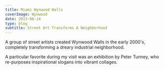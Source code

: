 ---
title: Miami Wynwood Walls
coverImage: Wynwood
date: 2013-06-14
type: blog
subtitle: Street Art Transforms A Neighborhood
---

A group of street artists created Wynwood Walls in the early 2000's, completely transforming a dreary industrial neighborhood.

<MiamiWynwoodWalls2013SlideShow />

A particular favorite during my visit was an exhibition by Peter Tunney, who re-purposes inspirational slogans into vibrant collages.

<WynwoodTunney2013SlideShow />
